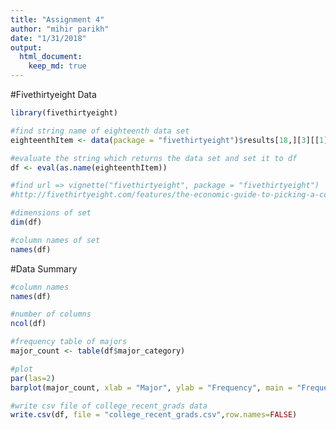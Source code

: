 ```yaml
---
title: "Assignment 4"
author: "mihir parikh"
date: "1/31/2018"
output:
  html_document:
    keep_md: true
---
```


#Fivethirtyeight Data
```r
library(fivethirtyeight)

#find string name of eighteenth data set
eighteenthItem <- data(package = "fivethirtyeight")$results[18,][3][[1]]

#evaluate the string which returns the data set and set it to df
df <- eval(as.name(eighteenthItem))

#find url => vignette("fivethirtyeight", package = "fivethirtyeight")
#http://fivethirtyeight.com/features/the-economic-guide-to-picking-a-college-major/

#dimensions of set
dim(df)

#column names of set
names(df)
```

#Data Summary 
```r
#column names
names(df)

#number of columns
ncol(df)

#frequency table of majors
major_count <- table(df$major_category)

#plot
par(las=2)
barplot(major_count, xlab = "Major", ylab = "Frequency", main = "Frequency of College Majors Sampled", horiz=TRUE, col=c("cyan"))

#write csv file of college_recent_grads data
write.csv(df, file = "college_recent_grads.csv",row.names=FALSE)
```
